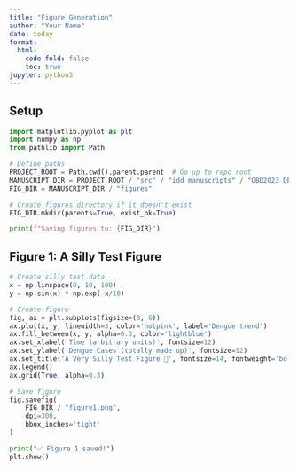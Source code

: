```yaml
---
title: "Figure Generation"
author: "Your Name"
date: today
format:
  html:
    code-fold: false
    toc: true
jupyter: python3
---
```


## Setup

```python
import matplotlib.pyplot as plt
import numpy as np
from pathlib import Path

# Define paths
PROJECT_ROOT = Path.cwd().parent.parent  # Go up to repo root
MANUSCRIPT_DIR = PROJECT_ROOT / "src" / "idd_manuscripts" / "GBD2023_DENV"
FIG_DIR = MANUSCRIPT_DIR / "figures"

# Create figures directory if it doesn't exist
FIG_DIR.mkdir(parents=True, exist_ok=True)

print(f"Saving figures to: {FIG_DIR}")
```

## Figure 1: A Silly Test Figure

```python
# Create silly test data
x = np.linspace(0, 10, 100)
y = np.sin(x) * np.exp(-x/10)

# Create figure
fig, ax = plt.subplots(figsize=(8, 6))
ax.plot(x, y, linewidth=3, color='hotpink', label='Dengue trend')
ax.fill_between(x, y, alpha=0.3, color='lightblue')
ax.set_xlabel('Time (arbitrary units)', fontsize=12)
ax.set_ylabel('Dengue Cases (totally made up)', fontsize=12)
ax.set_title('A Very Silly Test Figure 🦟', fontsize=14, fontweight='bold')
ax.legend()
ax.grid(True, alpha=0.3)

# Save figure
fig.savefig(
    FIG_DIR / "figure1.png",
    dpi=300,
    bbox_inches='tight'
)

print("✅ Figure 1 saved!")
plt.show()
```
